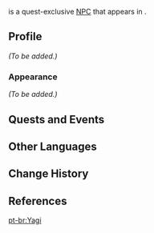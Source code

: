 {{Meta
<!-- Remove this template after adding the missing info -->
|missing_NPC_profile  = yes
}}
{{Character Infobox
|type             = Quest NPC
|image            = NPC Yagi.png
|region           = Inazuma
|location         = Inazuma
|affiliation      = Kanjou Commission
}}
{{Lang|'''Yagi'''|ja=八木|ja_rm=Yagi}} is a quest-exclusive [[NPC]] that appears in {{Quest|The Firmiana Leaf Falls}}.
<!--
==Location==
<gallery>
NPC Location Yagi.png|Yagi's location
NPC Location Yagi Context.png|Additional context
</gallery>
-->
==Profile==
<!-- detailed story/lore information goes here -->
''(To be added.)''

===Appearance===
''(To be added.)''

==Quests and Events==
{{Quests and Events}}

==Other Languages==
{{Other Languages
|default_hidden = 1
|en      = Yagi
|zhs     = 八木
|zhs_rm  = Bāmù
|zht     = 八木
|zht_rm  = Bāmù
|ja      = 八木
|ja_rm   = Yagi
|ko      = 야기
|es      = Yagi
|fr      = Yagi
|ru      = Яги
|th      = Yagi
|vi      = Yagi
|de      = Yagi
|id      = Yagi
|pt      = Yagi
|tr      = Yagi
|it      = Yagi
}}

==Change History==
{{Change History|2.6}}

==References==
{{Reflist}}

[[pt-br:Yagi]]